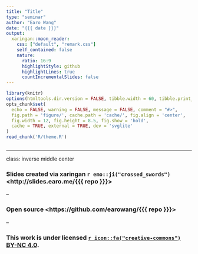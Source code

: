 ```yaml
---
title: "Title"
type: "seminar"
author: "Earo Wang"
date: "{{{ date }}}"
output:
  xaringan::moon_reader:
    css: ["default", "remark.css"]
    self_contained: false
    nature:
      ratio: 16:9
      highlightStyle: github
      highlightLines: true
      countIncrementalSlides: false
---
```


```r
library(knitr)
options(htmltools.dir.version = FALSE, tibble.width = 60, tibble.print_min = 6)
opts_chunk$set(
  echo = FALSE, warning = FALSE, message = FALSE, comment = "#>",
  fig.path = 'figure/', cache.path = 'cache/', fig.align = 'center', 
  fig.width = 12, fig.height = 8.5, fig.show = 'hold', 
  cache = TRUE, external = TRUE, dev = 'svglite'
)
read_chunk('R/theme.R')
```

```r
```

---

class: inverse middle center

### Slides created via xaringan `r emo::ji("crossed_swords")` <http://slides.earo.me/{{{ repo }}}>

--

### Open source <https://github.com/earowang/{{{ repo }}}>

--

### This work is under licensed [`r icon::fa("creative-commons")` BY-NC 4.0](https://creativecommons.org/licenses/by-nc/4.0/).

